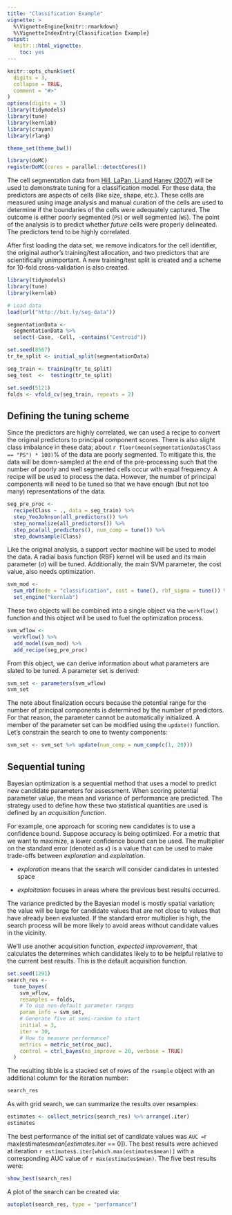 ```yaml
---
title: "Classification Example"
vignette: >
  %\VignetteEngine{knitr::rmarkdown}
  %\VignetteIndexEntry{Classification Example}
output:
  knitr:::html_vignette:
    toc: yes
---
```

  
```r
knitr::opts_chunk$set(
  digits = 3,
  collapse = TRUE,
  comment = "#>"
)
options(digits = 3)
library(tidymodels)
library(tune)
library(kernlab)
library(crayon)
library(rlang)

theme_set(theme_bw())

library(doMC)
registerDoMC(cores = parallel::detectCores())
```

The cell segmentation data from [Hill, LaPan, Li and Haney (2007)](http://www.biomedcentral.com/1471-2105/8/340) will be used to demonstrate tuning for a classification model. For these data, the predictors are aspects of cells (like size, shape, etc.). These cells are measured using image analysis and manual curation of the cells are used to determine if the boundaries of the cells were adequately captured. The outcome is either poorly segmented (`PS`) or well segmented (`WS`). The point of the analysis is to predict whether _future_ cells were properly delineated. The predictors tend to be highly correlated. 

After first loading the data set, we remove indicators for the cell identifier, the original author's training/test allocation, and two predictors that are scientifically unimportant. A new training/test split is created and a scheme for 10-fold cross-validation is also created. 

```r
library(tidymodels)
library(tune)
library(kernlab)

# Load data
load(url("http://bit.ly/seg-data"))

segmentationData <-
  segmentationData %>%
  select(-Case, -Cell, -contains("Centroid"))

set.seed(8567)
tr_te_split <- initial_split(segmentationData)

seg_train <- training(tr_te_split)
seg_test  <-  testing(tr_te_split)

set.seed(5121)
folds <- vfold_cv(seg_train, repeats = 2)
```

## Defining the tuning scheme

Since the predictors are highly correlated, we can used a recipe to convert the original predictors to principal component scores. There is also slight class imbalance in these data; about `r floor(mean(segmentationData$Class == "PS") * 100)`% of the data are poorly segmented. To mitigate this, the data will be down-sampled at the end of the pre-processing such that the number of poorly and well segmented cells occur with equal frequency. A recipe will be used to process the data. However, the number of principal components will need to be tuned so that we have enough (but not too many) representations of the data. 

```r
seg_pre_proc <-
  recipe(Class ~ ., data = seg_train) %>%
  step_YeoJohnson(all_predictors()) %>%
  step_normalize(all_predictors()) %>%
  step_pca(all_predictors(), num_comp = tune()) %>%
  step_downsample(Class)
```

Like the original analysis, a support vector machine will be used to model the data. A radial basis function (RBF) kernel will be used and its main parameter ($\sigma$) will be tuned. Additionally, the main SVM parameter, the cost value, also needs optimization. 

```r
svm_mod <-
  svm_rbf(mode = "classification", cost = tune(), rbf_sigma = tune()) %>%
  set_engine("kernlab")
```

These two objects will be combined into a single object via the `workflow()` function and this object will be used to fuel the optimization process. 

```r
svm_wflow <-
  workflow() %>%
  add_model(svm_mod) %>%
  add_recipe(seg_pre_proc)
```

From this object, we can derive information about what parameters are slated to be tuned. A parameter set is derived: 

```r
svm_set <- parameters(svm_wflow)
svm_set
```

The note about finalization occurs because the potential range for the number of principal components is determined by the number of predictors. For that reason, the parameter cannot be automatically initialized. A member of the parameter set can be modified using the `update()` function. Let's constrain the search to one to twenty components:

```r
svm_set <- svm_set %>% update(num_comp = num_comp(c(1, 20)))
```

## Sequential tuning 

Bayesian optimization is a sequential method that uses a model to predict new candidate parameters for assessment. When scoring potential parameter value, the mean and variance of performance are predicted. The strategy used to define how these two statistical quantities are used is defined by an _acquisition function_. 

For example, one approach for scoring new candidates is to use a confidence bound. Suppose accuracy is being optimized. For a metric that we want to maximize, a lower confidence bound can be used. The multiplier on the standard error (denoted as $\kappa$) is a value that can be used to make trade-offs between _exploration_ and _exploitation_. 

 * _exploration_ means that the search will consider candidates in untested space

 * _exploitation_ focuses in areas where the previous best results occurred. 

The variance predicted by the Bayesian model is mostly spatial variation; the value will be large for candidate values that are not close to values that have already been evaluated. If the standard error multiplier is high, the search process will be more likely to avoid areas without candidate values in the vicinity. 

We'll use another acquisition function, _expected improvement_, that calculates the determines which candidates likely to to be helpful relative to the current best results. This is the default acquisition function.

```r
set.seed(1291)
search_res <- 
  tune_bayes(
    svm_wflow, 
    resamples = folds,
    # To use non-default parameter ranges
    param_info = svm_set,
    # Generate five at semi-random to start
    initial = 3,
    iter = 30,
    # How to measure performance?
    metrics = metric_set(roc_auc),
    control = ctrl_bayes(no_improve = 20, verbose = TRUE)
  )
```

The resulting tibble is a stacked set of rows of the `rsample` object with an additional column for the iteration number:

```r
search_res
```

As with grid search, we can summarize the results over resamples:

```r
estimates <- collect_metrics(search_res) %>% arrange(.iter)
estimates
```


The best performance of the initial set of candidate values was `AUC = `r max(estimates$mean[estimates$.iter == 0])` `. The best results were achieved at iteration `r estimates$.iter[which.max(estimates$mean)]` with a corresponding AUC value of `r max(estimates$mean)`. The five best results were:

```r
show_best(search_res)
```

A plot of the search can be created via:

```r
autoplot(search_res, type = "performance")
```
